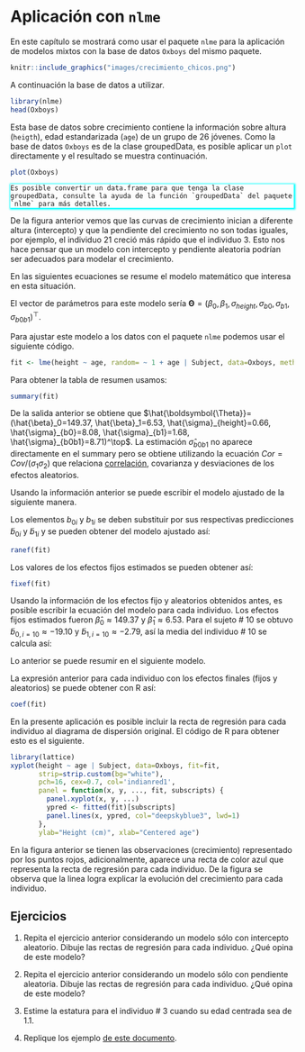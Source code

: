 # Aplicación con `nlme` {#apli-nlme}

En este capítulo se mostrará como usar el paquete `nlme` para la aplicación de modelos mixtos con la base de datos `Oxboys` del mismo paquete.

```r
knitr::include_graphics("images/crecimiento_chicos.png")
```

A continuación la base de datos a utilizar.

```r
library(nlme)
head(Oxboys)
```

Esta base de datos sobre crecimiento contiene la información sobre altura (`heigth`), edad estandarizada (`age`) de un grupo de 26 jóvenes. Como la base de datos `Oxboys` es de la clase groupedData, es posible aplicar un `plot` directamente y el resultado se muestra continuación.

```r
plot(Oxboys)
```

<div style="-moz-box-shadow: 1px 1px 3px 2px #00ffff;
  -webkit-box-shadow: 1px 1px 3px 2px #00ffff;
  box-shadow:         1px 1px 3px 2px #00ffff;">

```block2
Es posible convertir un data.frame para que tenga la clase groupedData, consulte la ayuda de la función `groupedData` del paquete `nlme` para más detalles.
```

</div>

De la figura anterior vemos que las curvas de crecimiento inician a diferente altura (intercepto) y que la pendiente del crecimiento no son todas iguales, por ejemplo, el individuo 21 creció más rápido que el individuo 3. Esto nos hace pensar que un modelo con intercepto y pendiente aleatoria podrían ser adecuados para modelar el crecimiento.

En las siguientes ecuaciones se resume el modelo matemático que interesa en esta situación.

\begin{align*} 
Height_{ij} | b_0, b_1 &\sim  N(\mu_{ij}, \sigma^2_{Heigth}) \\ 
\mu_{ij} &= \beta_0 + \beta_1 Age_{ij} + b_{0i} + b_{1i} Age_{ij} \\
\left (
\begin{matrix}
b_{0} \\ b_{1}
\end{matrix} 
\right ) &\sim 
N\left ( \left ( \begin{matrix}
0 \\ 0
\end{matrix} \right ),
\left ( \begin{matrix}
\sigma^2_{b0} & \sigma_{b01} \\ 
\sigma_{b01} & \sigma^2_{b1}
\end{matrix} \right )
\right )
\end{align*}

El vector de parámetros para este modelo sería $\boldsymbol{\Theta}=(\beta_0, \beta_1, \sigma_{height}, \sigma_{b0}, \sigma_{b1}, \sigma_{b0b1})^\top$.

Para ajustar este modelo a los datos con el paquete `nlme` podemos usar el siguiente código.

```r
fit <- lme(height ~ age, random= ~ 1 + age | Subject, data=Oxboys, method="REML")
```

Para obtener la tabla de resumen usamos:

```r
summary(fit)
```

De la salida anterior se obtiene que $\hat{\boldsymbol{\Theta}}=(\hat{\beta}_0=149.37, \hat{\beta}_1=6.53, \hat{\sigma}_{height}=0.66, \hat{\sigma}_{b0}=8.08, \hat{\sigma}_{b1}=1.68, \hat{\sigma}_{b0b1}=8.71)^\top$. La estimación $\hat{\sigma}_{b0b1}$ no aparece directamente en el summary pero se obtiene utilizando la ecuación $Cor=Cov/(\sigma_1 \sigma_2)$ que relaciona [correlación](https://en.wikipedia.org/wiki/Correlation_and_dependence), covarianza y desviaciones de los efectos aleatorios.

Usando la información anterior se puede escribir el modelo ajustado de la siguiente manera.

\begin{align*} 
Height_{ij} &\sim  N(\hat{\mu}_{ij}, 0.66^2) \\ 
\hat{\mu}_{ij} &= 149.37 + 6.53 Age_{ij} + b_{0i} + b_{1i} Age_{ij} \\
\left (
\begin{matrix}
b_{0} \\ b_{1}
\end{matrix} 
\right ) &\sim 
N\left ( \left ( \begin{matrix}
0 \\ 0
\end{matrix} \right ),
\left ( \begin{matrix}
8.08^2 & 8.71 \\ 
8.71 & 1.68^2
\end{matrix} \right )
\right ).
\end{align*}

Los elementos $b_{0i}$ y $b_{1i}$ se deben substituir por sus respectivas predicciones $\tilde{b}_{0i}$ y $\tilde{b}_{1i}$ y se pueden obtener del modelo ajustado así:

```r
ranef(fit)
```

Los valores de los efectos fijos estimados se pueden obtener así:

```r
fixef(fit)
```

Usando la información de los efectos fijo y aleatorios obtenidos antes, es posible escribir la ecuación del modelo para cada individuo. Los efectos fijos estimados fueron $\hat{\beta}_0 \approx 149.37$ y  $\hat{\beta}_1\approx  6.53$. Para el sujeto # 10 se obtuvo $\tilde{b}_{0, i=10} \approx -19.10$ y $\tilde{b}_{1, i=10} \approx -2.79$, así la media del individuo  # 10 se calcula así:

\begin{align*} 
\hat{\mu}_{i=10, j} &= \hat{\beta}_0 + \hat{\beta}_0 \, Age_{i=10, j} + \tilde{b}_{0, i=10} + \tilde{b}_{1, i=10} \, Age_{i=10, j} \\
\hat{\mu}_{i=10, j} &= 149.37 + 6.53 \, Age_{i=10, j} - 19.10 - 2.79 \, Age_{i=10, j} \\
\hat{\mu}_{i=10, j} &= 130.27 + 3.74 \, Age_{i=10, j}
\end{align*}

Lo anterior se puede resumir en el siguiente modelo.

\begin{align*} 
Height_{i=10, j} &\sim  N(\hat{\mu}_{i=10, j}, \hat{\sigma}^2_{Height}) \\ 
\hat{\mu}_{i=10, j} &= 130.27 + 3.74 \, Age_{i=10, j} \\
\hat{\sigma}_{Height} &= 0.66
\end{align*}

La expresión anterior para cada individuo con los efectos finales (fijos y aleatorios) se puede obtener con R así:

```r
coef(fit)
```

En la presente aplicación es posible incluir la recta de regresión para cada individuo al diagrama de dispersión original. El código de R para obtener esto es el siguiente.

```r
library(lattice)
xyplot(height ~ age | Subject, data=Oxboys, fit=fit,
       strip=strip.custom(bg="white"), 
       pch=16, cex=0.7, col='indianred1',
       panel = function(x, y, ..., fit, subscripts) {
         panel.xyplot(x, y, ...)
         ypred <- fitted(fit)[subscripts]
         panel.lines(x, ypred, col="deepskyblue3", lwd=1)
       },
       ylab="Height (cm)", xlab="Centered age")
```

En la figura anterior se tienen las observaciones (crecimiento) representado por los puntos rojos, adicionalmente, aparece una recta de color azul que representa la recta de regresión para cada individuo. De la figura se observa que la linea logra explicar la evolución del crecimiento para cada individuo.

## Ejercicios {-}
1. Repita el ejercicio anterior considerando un modelo sólo con intercepto aleatorio. Dibuje las rectas de regresión para cada individuo. ¿Qué opina de este modelo?

2. Repita el ejercicio anterior considerando un modelo sólo con pendiente aleatoria. Dibuje las rectas de regresión para cada individuo. ¿Qué opina de este modelo?

3. Estime la estatura para el individuo # 3 cuando su edad centrada sea de 1.1.

4. Replique los ejemplo [de este documento](https://socialsciences.mcmaster.ca/jfox/Books/Companion-1E/appendix-mixed-models.pdf).


